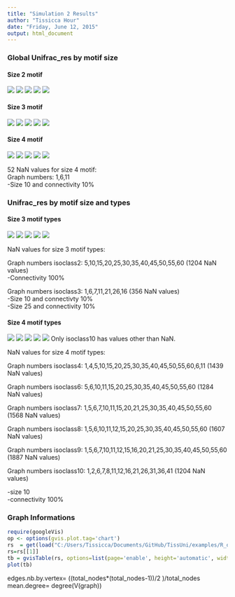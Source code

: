 ```yaml
---
title: "Simulation 2 Results"
author: "Tissicca Hour"
date: "Friday, June 12, 2015"
output: html_document
---
```

### Global Unifrac_res by motif size  
  
#### Size 2 motif    
![](Graph_motif2_global_conn_10.png)
![](Graph_motif2_global_conn_25.png)
![](Graph_motif2_global_conn_50.png)
![](Graph_motif2_global_conn_75.png)
![](Graph_motif2_global_conn_100.png)

#### Size 3 motif  
![](Graph_motif3_global_conn_10.png)
![](Graph_motif3_global_conn_25.png)
![](Graph_motif3_global_conn_50.png)
![](Graph_motif3_global_conn_75.png)
![](Graph_motif3_global_conn_100.png)
  
#### Size 4 motif  
![](Graph_motif4_global_conn_10.png)
![](Graph_motif4_global_conn_25.png)
![](Graph_motif4_global_conn_50.png)
![](Graph_motif4_global_conn_75.png)
![](Graph_motif4_global_conn_100.png)
  
52 NaN values for size 4 motif:  
Graph numbers: 1,6,11   
  -Size 10 and connectivity 10%
  
### Unifrac_res by motif size and types  
  
#### Size 3 motif types  
![](Graph_types_motif3_conn_10.png)
![](Graph_types_motif3_conn_25.png)
![](Graph_types_motif3_conn_50.png)
![](Graph_types_motif3_conn_75.png)
![](Graph_types_motif3_conn_100.png)
  
NaN values for size 3 motif types:  
  
Graph numbers isoclass2: 5,10,15,20,25,30,35,40,45,50,55,60 (1204 NaN values)  
  -Connectivity 100%  
   
Graph numbers isoclass3: 1,6,7,11,21,26,16 (356 NaN values)  
  -Size 10 and connectivty 10%  
  -Size 25 and connectivity 10%  
  
  
#### Size 4 motif types  
![](Graph_types_motif4_conn_10.png)
![](Graph_types_motif4_conn_25.png)
![](Graph_types_motif4_conn_50.png)
![](Graph_types_motif4_conn_75.png)
![](Graph_types_motif4_conn_100.png)
  Only isoclass10 has values other than NaN.  
  
NaN values for size 4 motif types:  
  
Graph numbers isoclass4: 1,4,5,10,15,20,25,30,35,40,45,50,55,60,6,11 (1439 NaN values)  
  
Graph numbers isoclass6: 5,6,10,11,15,20,25,30,35,40,45,50,55,60 (1284 NaN values)  
  
Graph numbers isoclass7: 1,5,6,7,10,11,15,20,21,25,30,35,40,45,50,55,60 (1568 NaN values)  
  
Graph numbers isoclass8: 1,5,6,10,11,12,15,20,25,30,35,40,45,50,55,60 (1607 NaN values)  
  
Graph numbers isoclass9: 1,5,6,7,10,11,12,15,16,20,21,25,30,35,40,45,50,55,60 (1887 NaN values)     
   
Graph numbers isoclass10: 1,2,6,7,8,11,12,16,21,26,31,36,41 (1204 NaN values)    
  
  -size 10  
  -connectivity 100%  
  
### Graph Informations  

```r
require(googleVis)
op <- options(gvis.plot.tag='chart')
rs  = get(load("C:/Users/Tissicca/Documents/GitHub/TissUni/examples/R_objects_sim/R_objects_sim/sommaire_graphs_simulation.r"))
rs=rs[[1]]
tb = gvisTable(rs, options=list(page='enable', height='automatic', width='automatic'))
plot(tb)
```
  
edges.nb.by.vertex= ((total_nodes*(total_nodes-1))/2
)/total_nodes  
mean.degree= degree(V(graph))  